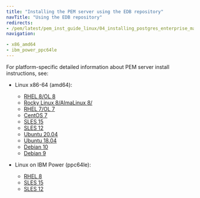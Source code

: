 ```yaml
---
title: "Installing the PEM server using the EDB repository"
navTitle: "Using the EDB repository"
redirects:
- /pem/latest/pem_inst_guide_linux/04_installing_postgres_enterprise_manager/03_installing_pem_server_using_edb_repository/
navigation:

- x86_amd64
- ibm_power_ppc64le
---
```


For platform-specific detailed information about PEM server install instructions, see:

- Linux x86-64 (amd64):
    - [RHEL 8/OL 8](x86_amd64/pem_server_rhel8_x86)
    - [Rocky Linux 8/AlmaLinux 8/](x86_amd64/pem_server_other_linux8_x86)
    - [RHEL 7/OL 7](x86_amd64/pem_server_rhel7_x86)
    - [CentOS 7](x86_amd64/pem_server_centos7_x86)
    - [SLES 15](x86_amd64/pem_server_sles15_x86)
    - [SLES 12](x86_amd64/pem_server_sles12_x86)
    - [Ubuntu 20.04](x86_amd64/pem_server_ubuntu20_x86)
    - [Ubuntu 18.04](x86_amd64/pem_server_ubuntu18_x86)
    - [Debian 10](x86_amd64/pem_server_deb10_x86)
    - [Debian 9](x86_amd64/pem_server_deb9_x86)

- Linux on IBM Power (ppc64le):
    - [RHEL 8](ibm_power_ppc64le/pem_server_rhel8_ppcle)
    - [SLES 15](ibm_power_ppc64le/pem_server_sles15_ppcle)
    - [SLES 12](ibm_power_ppc64le/pem_server_sles12_ppcle)
